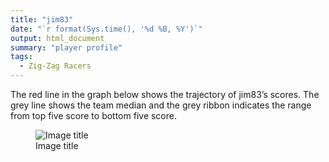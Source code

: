 ```yaml
---
title: "jim83"
date: "`r format(Sys.time(), '%d %B, %Y')`"
output: html_document
summary: "player profile"
tags:
  - Zig-Zag Racers
---
```


The red line in the graph below shows the trajectory of jim83's scores. The grey line shows the team median and the grey ribbon indicates the range from top five score to bottom five score.

![Image title](jim83.jpg)
